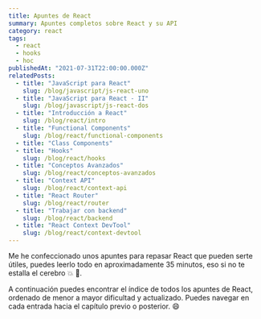 ```yaml
---
title: Apuntes de React
summary: Apuntes completos sobre React y su API
category: react
tags:
  - react
  - hooks
  - hoc
publishedAt: "2021-07-31T22:00:00.000Z"
relatedPosts:
  - title: "JavaScript para React"
    slug: /blog/javascript/js-react-uno
  - title: "JavaScript para React - II"
    slug: /blog/javascript/js-react-dos
  - title: "Introducción a React"
    slug: /blog/react/intro
  - title: "Functional Components"
    slug: /blog/react/functional-components
  - title: "Class Components"
  - title: "Hooks"
    slug: /blog/react/hooks
  - title: "Conceptos Avanzados"
    slug: /blog/react/conceptos-avanzados
  - title: "Context API"
    slug: /blog/react/context-api
  - title: "React Router"
    slug: /blog/react/router
  - title: "Trabajar con backend"
    slug: /blog/react/backend
  - title: "React Context DevTool"
    slug: /blog/react/context-devtool
---
```



<ArticleData />

Me he confeccionado unos apuntes para repasar React que pueden serte útiles, puedes leerlo todo en aproximadamente 35 minutos, eso si no te estalla el cerebro 💥 🧠.

A continuación puedes encontrar el índice de todos los apuntes de React, ordenado de menor a mayor dificultad y actualizado. Puedes navegar en cada entrada hacia el capítulo previo o posterior. 😄


<Cards />
